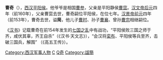 '''曹奇'''（{{bd|前2世纪|？|前153年|catIdx=C}}），[[西汉|西汉]][[平阳侯|平阳侯]]。他爷爷是相国[[曹参|曹参]]，父亲是平阳静侯[[曹窋|曹窋]]。[[汉文帝|汉文帝]][[后元|后元]]四年（前160年），父亲曹窋去世，曹奇嗣位平阳侯，在位七年。[[汉景帝|汉景帝]][[前元|前元]]四年（前153年），曹奇去世，谥'''简'''，他儿子[[曹时|曹时]]、孙子[[曹襄|曹襄]]、曾孙[[曹宗|曹宗]]相继嗣位。

《[[汉书|汉书]]》记载曹奇在前154年发生的[[七国之乱|七国之乱]]中有战功，“平阳侯败三国之师于齐，咸伏其辜，齐王自杀”（《汉书·天文志》），“会汉将[[栾布|栾布]]、平阳侯等兵至齐，击破三国兵，解围” （《高五王传》）。

{{s-start}}
{{s-bef|before=父靜侯[[曹窋|曹窋]]}}
{{s-ttl|title=[[西汉|西汉]][[平阳侯|平阳侯]]|years=前161年—前154年}}
{{s-aft|after=子夷侯[[曹时|曹时]]}}
{{end}}
[[Category:西汉军事人物|Category:西汉军事人物]]
[[Category:西汉列侯|C]]
[[Category:曹姓|Q奇]]
[[Category:諡簡|Category:諡簡]]